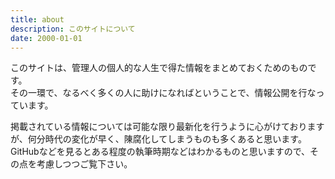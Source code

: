 ```yaml
---
title: about
description: このサイトについて
date: 2000-01-01
---
```


このサイトは、管理人の個人的な人生で得た情報をまとめておくためのものです。  
その一環で、なるべく多くの人に助けになればということで、情報公開を行なっています。

掲載されている情報については可能な限り最新化を行うように心がけておりますが、何分時代の変化が早く、陳腐化してしまうものも多くあると思います。GitHubなどを見るとある程度の執筆時期などはわかるものと思いますので、その点を考慮しつつご覧下さい。
